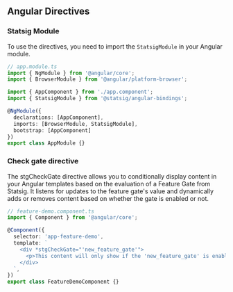 ## Angular Directives

### Statsig Module

To use the directives, you need to import the `StatsigModule` in your Angular module.

```ts
// app.module.ts
import { NgModule } from '@angular/core';
import { BrowserModule } from '@angular/platform-browser';

import { AppComponent } from './app.component';
import { StatsigModule } from '@statsig/angular-bindings';

@NgModule({
  declarations: [AppComponent],
  imports: [BrowserModule, StatsigModule],
  bootstrap: [AppComponent]
})
export class AppModule {}
```

### Check gate directive

The stgCheckGate directive allows you to conditionally display content in your Angular templates based on the evaluation of a Feature Gate from Statsig. It listens for updates to the feature gate's value and dynamically adds or removes content based on whether the gate is enabled or not.

```ts
// feature-demo.component.ts
import { Component } from '@angular/core';

@Component({
  selector: 'app-feature-demo',
  template: `
    <div *stgCheckGate="'new_feature_gate'">
      <p>This content will only show if the 'new_feature_gate' is enabled.</p>
    </div>
  `,
})
export class FeatureDemoComponent {}
```

